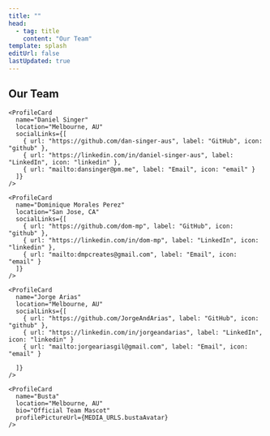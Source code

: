 ```yaml
---
title: ""
head:
  - tag: title
    content: "Our Team"
template: splash
editUrl: false
lastUpdated: true
---
```



<div class="px-8 max-w-375 mx-auto">

  <section class="flex justify-center md:justify-start text-center md:text-left ">
    <h2 class='font-bold text-3xl lg:text-4xl'>Our Team</h2>
  </section>

  <div class="grid grid-cols-1 sm:grid-cols-2 md:grid-cols-4 xl:grid-cols-5 gap-5 justify-items-center items-start">
    <ProfileCard
      name="Daniel Chae"
      location="San Francisco, CA"
      socialLinks={[
        { url: "https://github.com/dchae", label: "GitHub", icon: "github" },
        { url: "https://linkedin.com/in/danieljchae", label: "LinkedIn", icon: "linkedin" },
        { url: "mailto:daniel.jiwoong@gmail.com", label: "Email", icon: "email" }
      ]}
    />

    <ProfileCard
      name="Daniel Singer"
      location="Melbourne, AU"
      socialLinks={[
        { url: "https://github.com/dan-singer-aus", label: "GitHub", icon: "github" },
        { url: "https://linkedin.com/in/daniel-singer-aus", label: "LinkedIn", icon: "linkedin" },
        { url: "mailto:dansinger@pm.me", label: "Email", icon: "email" }
      ]}
    />

    <ProfileCard
      name="Dominique Morales Perez"
      location="San Jose, CA"
      socialLinks={[
        { url: "https://github.com/dom-mp", label: "GitHub", icon: "github" },
        { url: "https://linkedin.com/in/dom-mp", label: "LinkedIn", icon: "linkedin" },
        { url: "mailto:dmpcreates@gmail.com", label: "Email", icon: "email" }
      ]}
    />

    <ProfileCard
      name="Jorge Arias"
      location="Melbourne, AU"
      socialLinks={[
        { url: "https://github.com/JorgeAndArias", label: "GitHub", icon: "github" },
        { url: "https://linkedin.com/in/jorgeandarias", label: "LinkedIn", icon: "linkedin" }
        { url: "mailto:jorgeariasgil@gmail.com", label: "Email", icon: "email" }

      ]}
    />

    <ProfileCard
      name="Busta"
      location="Melbourne, AU"
      bio="Official Team Mascot"
      profilePictureUrl={MEDIA_URLS.bustaAvatar}
    />

  </div>

</div>
